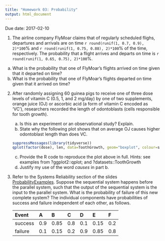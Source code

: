 ```yaml
---
title: "Homework 03: Probability"
output: html_document
---
```


Due date: 2017-02-10

1. The airline company FlyMoar claims that of regularly scheduled flighs, departures and arrivals are on time `r round(runif(1, 0.7, 0.9), 2)*100`\% and `r round(runif(1, 0.75, 0.88), 2)*100`\% of the time, respectively.   The probability that a flight arrives and departs on time is `r round(runif(1, 0.65, 0.75), 2)*100`\%. <!--- % PS Ex 2.33; 85%, 82%, and 78%, respectively --->

a. What is the probability that one of FlyMoar's flights arrived on time given that it departed on time?
b. What is the probability that one of FlyMoar's flights departed on time given that it arrived on time?

2. After randomly assigning 60 guinea pigs to receive one of three dose levels of vitamin C (0.5, 1, and 2 mg/day) by one of two supplements, orange juice (OJ) or ascorbic acid (a form of vitamin C encoded as ‘VC’), researchers recorded the length of odontoblasts (cells responsible for tooth growth).

   a. Is this an experiment or an observational study?  Explain.
   b. State why the following plot shows that on average OJ causes higher odontoblast length than does VC.
   ```r
   suppressMessages(library(tidyverse))
   qplot(factor(dose), len, data=ToothGrowth, geom="boxplot", colour=supp)
   ```
   c. Provide the R code to reproduce the plot above in full.  Hints: see examples from ?ggplot2::qplot; and ?datasets::ToothGrowth
   d. Justify my use of the word *causes* in part b.

3. Refer to the Systems Reliability section of the slides [ProbabilityExamples](https://roualdes.us/teaching/math314/lectures/probability_examples_handout.pdf).  Suppose the sequential system happens before the parallel system, such that the output of the sequential system is the input to the parallel system.  What is the probability of failure of this new complete system? The individual components have probabilities of success and failure independent of each other, as follows.


   Event        A       B       C       D       E       F
   ------       ---     ---     ---     ---     ---     ---
   success      0.9     0.85    0.8     0.1     0.15    0.2
   failure      0.1     0.15    0.2     0.9     0.85    0.8
